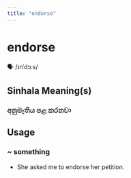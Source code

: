 ```yaml
---
title: "endorse"
---
```


# endorse

🗣️ /ɪnˈdɔːs/

## Sinhala Meaning(s)

### අනුමැතිය පළ කරනවා

## Usage

### ~ something

- She asked me to endorse her petition.

